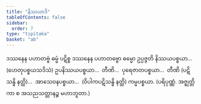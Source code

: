 ```yaml
---
title: "နိဿယာဒိ"
tableOfContents: false
sidebar:
  order: 7
type: "tipitaka"
basket: "ab"
---
```



<DynamicBreadcrumb />

<Division number="12">

<Paragraph number="816">
ဒဿနေန ပဟာတဗ္ဗံ ဓမ္မံ ပဋိစ္စ ဒဿနေန ပဟာတဗ္ဗော ဓမ္မော ဥပ္ပဇ္ဇတိ နိဿယပစ္စယာ…  (ဟေတုပစ္စယသဒိသံ) ဥပနိဿယပစ္စယာ…  တီဏိ…  ပုရေဇာတပစ္စယာ…  တီဏိ (ပဋိသန္ဓိ နတ္ထိ)…  အာသေဝနပစ္စယာ…  (ဝိပါကပဋိသန္ဓိ နတ္ထိ) ကမ္မပစ္စယာ. (ပရိပုဏ္ဏံ. အဇ္ဈတ္တိကာ စ အသညသတ္တာနဉ္စ မဟာဘူတာ.)
</Paragraph>
</Division>